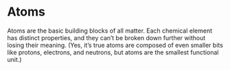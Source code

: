 
<Meta title='Atoms' />

# Atoms

Atoms are the basic building blocks of all matter. Each chemical element has distinct properties, and they can’t be broken down further without losing their meaning. (Yes, it’s true atoms are composed of even smaller bits like protons, electrons, and neutrons, but atoms are the smallest functional unit.)
